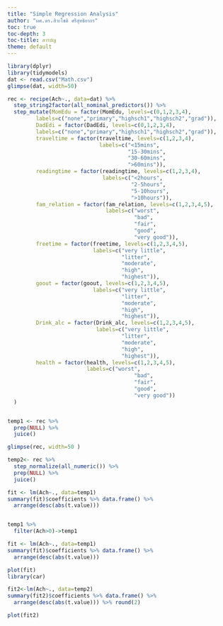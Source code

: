 ```yaml
---
title: "Simple Regression Analysis"
author: "ผศ.ดร.สิวะโชติ ศรีสุทธิยากร"
toc: true
toc-depth: 3
toc-title: สารบัญ
theme: default
---
```


```r
library(dplyr)
library(tidymodels)
dat <- read.csv("Math.csv")
glimpse(dat, width=50)

rec <- recipe(Ach~., data=dat) %>%
  step_string2factor(all_nominal_predictors()) %>%
  step_mutate(MomEdu = factor(MomEdu, levels=c(0,1,2,3,4),
         labels=c("none","primary","highsch1","highsch2","grad")),
         DadEdi = factor(DadEdi, levels=c(0,1,2,3,4),
         labels=c("none","primary","highsch1","highsch2","grad")),
         traveltime = factor(traveltime, levels=c(1,2,3,4),
                             labels=c("<15mins",
                                      "15-30mins",
                                      "30-60mins",
                                      ">60mins")),
         readingtime = factor(readingtime, levels=c(1,2,3,4),
                              labels=c("<2hours",
                                       "2-5hours",
                                       "5-10hours",
                                       ">10hours")),
         fam_relation = factor(fam_relation, levels=c(1,2,3,4,5),
                               labels=c("worst",
                                        "bad",
                                        "fair",
                                        "good",
                                        "very good")),
         freetime = factor(freetime, levels=c(1,2,3,4,5),
                           labels=c("very little",
                                    "litter",
                                    "moderate",
                                    "high",
                                    "highest")),
         goout = factor(goout, levels=c(1,2,3,4,5),
                           labels=c("very little",
                                    "litter",
                                    "moderate",
                                    "high",
                                    "highest")),
         Drink_alc = factor(Drink_alc, levels=c(1,2,3,4,5),
                            labels=c("very little",
                                    "litter",
                                    "moderate",
                                    "high",
                                    "highest")),
         health = factor(health, levels=c(1,2,3,4,5),
                         labels=c("worst",
                                        "bad",
                                        "fair",
                                        "good",
                                        "very good"))
  )


temp1 <- rec %>%
  prep(NULL) %>%
  juice()

glimpse(rec, width=50 )

temp2<- rec %>%
  step_normalize(all_numeric()) %>%
  prep(NULL) %>%
  juice()

fit <- lm(Ach~., data=temp1)
summary(fit)$coefficients %>% data.frame() %>%
  arrange(desc(abs(t.value)))


temp1 %>%
  filter(Ach>0)->temp1

fit <- lm(Ach~., data=temp1)
summary(fit)$coefficients %>% data.frame() %>%
  arrange(desc(abs(t.value)))

plot(fit)
library(car)

```

```r
fit2<-lm(Ach~., data=temp2)
summary(fit2)$coefficients %>% data.frame() %>%
  arrange(desc(abs(t.value))) %>% round(2)

plot(fit2)
```

```r

```
